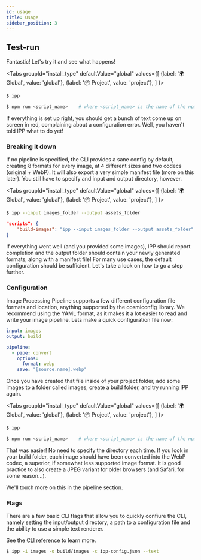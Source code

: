 ```yaml
---
id: usage
title: Usage
sidebar_position: 3
---
```



## Test-run

Fantastic! Let's try it and see what happens!

<Tabs
  groupId="install_type"
  defaultValue="global"
  values={[
    {label: '🌍 Global', value: 'global'},
    {label: '📦 Project', value: 'project'},
  ]
}>
<TabItem value="global">

```bash
$ ipp
```

</TabItem>
<TabItem value="project">

```bash
$ npm run <script_name>    # where <script_name> is the name of the npm script
```

<!-- </script_name></script_name> -->

</TabItem>
</Tabs>

If everything is set up right, you should get a bunch of text come up on screen in red, complaining
about a configuration error. Well, you haven't told IPP what to do yet!

### Breaking it down

If no pipeline is specified, the CLI provides a sane config by default, creating 8 formats for every
image, at 4 different sizes and two codecs (original + WebP). It will also export a very simple
manifest file (more on this later). You still have to specify and input and output directory,
however.

<Tabs
  groupId="install_type"
  defaultValue="global"
  values={[
    {label: '🌍 Global', value: 'global'},
    {label: '📦 Project', value: 'project'},
  ]
}>
<TabItem value="global">

```bash
$ ipp --input images_folder --output assets_folder
```

</TabItem>
<TabItem value="project">

```json title="package.json" {2}
"scripts": {
    "build-images": "ipp --input images_folder --output assets_folder"
}
```

</TabItem>
</Tabs>

If everything went well (and you provided some images), IPP should report completion and the output
folder should contain your newly generated formats, along with a manifest file! For many use cases,
the default configuration should be sufficient. Let's take a look on how to go a step further.

### Configuration

Image Processing Pipeline supports a few different configuration file formats and location, anything
supported by the cosmiconfig library. We recommend using the YAML format, as it makes it a lot
easier to read and write your image pipeline. Lets make a quick configuration file now:

```yaml title=".ipprc.yml"
input: images
output: build

pipeline:
  - pipe: convert
    options:
      format: webp
    save: "[source.name].webp"
```

Once you have created that file inside of your project folder, add some images to a folder called
images, create a build folder, and try running IPP again.

<Tabs
  groupId="install_type"
  defaultValue="global"
  values={[
    {label: '🌍 Global', value: 'global'},
    {label: '📦 Project', value: 'project'},
  ]
}>
<TabItem value="global">

```bash
$ ipp
```

</TabItem>
<TabItem value="project">

```bash
$ npm run <script_name>    # where <script_name> is the name of the npm script
```

<!-- </script_name></script_name> -->

</TabItem>
</Tabs>

That was easier! No need to specify the directory each time. If you look in your build folder, each
image should have been converted into the WebP codec, a superior, if somewhat less supported image
format. It is good practice to also create a JPEG variant for older browsers (and Safari, for some
reason...).

We'll touch more on this in the pipeline section.

### Flags

There are a few basic CLI flags that allow you to quickly confiure the CLI, namely setting the
input/output directory, a path to a configuration file and the ability to use a simple text
renderer.

See the [CLI reference](../reference/cli.mdx) to learn more.

```bash
$ ipp -i images -o build/images -c ipp-config.json --text
```
